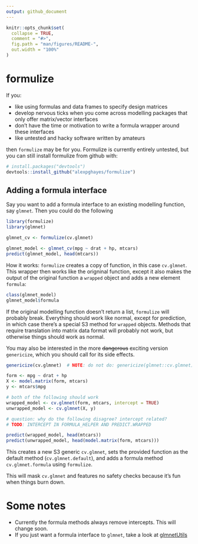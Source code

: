 ```yaml
---
output: github_document
---
```


<!-- README.md is generated from README.Rmd. Please edit that file -->

```r
knitr::opts_chunk$set(
  collapse = TRUE,
  comment = "#>",
  fig.path = "man/figures/README-",
  out.width = "100%"
)
```

# formulize

If you:

- like using formulas and data frames to specify design matrices
- develop nervous ticks when you come across modelling packages that only offer matrix/vector interfaces
- don't have the time or motivation to write a formula wrapper around these interfaces
- like untested and hacky software written by amateurs

then `formulize` may be for you. Formulize is currently entirely untested, but you can still install formulize from github with:

```r
# install.packages("devtools")
devtools::install_github("alexpghayes/formulize")
```

## Adding a formula interface

Say you want to add a formula interface to an existing modelling function, say `glmnet`. Then you could do the following

```r
library(formulize)
library(glmnet)

glmnet_cv <- formulize(cv.glmnet)

glmnet_model <- glmnet_cv(mpg ~ drat + hp, mtcars)
predict(glmnet_model, head(mtcars))
```

How it works: `formulize` creates a copy of function, in this case `cv.glmnet`. This wrapper then works like the origninal function, except it also makes the output of the original function a `wrapped` object and adds a new element `formula`:

```r
class(glmnet_model)
glmnet_model$formula
```

If the original modelling function doesn't return a list, `formulize` will probably break. Everything should work like normal, except for prediction, in which case there's a special S3 method for `wrapped` objects. Methods that require translation into matrix data format will probably not work, but otherwise things should work as normal.

You may also be interested in the more ~~dangerous~~ exciting version `genericize`, which you should call for its side effects.

```r
genericize(cv.glmnet)  # NOTE: do not do: genericize(glmnet::cv.glmnet) atm

form <- mpg ~ drat + hp
X <- model.matrix(form, mtcars)
y <- mtcars$mpg

# both of the following should work
wrapped_model <- cv.glmnet(form, mtcars, intercept = TRUE)
unwrapped_model <- cv.glmnet(X, y)

# question: why do the following disagree? intercept related?
# TODO: INTERCEPT IN FORMULA_HELPER AND PREDICT.WRAPPED

predict(wrapped_model, head(mtcars))
predict(unwrapped_model, head(model.matrix(form, mtcars)))
```

This creates a new S3 generic `cv.glmnet`, sets the provided function as the default method (`cv.glmnet.default`), and adds a formula method `cv.glmnet.formula` using `formulize`. 

This will mask `cv.glmnet` and features no safety checks because it's fun when things burn down.

# Some notes

- Currently the formula methods always remove intercepts. This will change soon.
- If you just want a formula interface to `glmnet`, take a look at [glmnetUtils](https://github.com/Hong-Revo/glmnetUtils)
